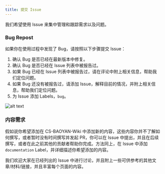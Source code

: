 ```yaml
---
title: 提交 Issue
---
```


我们希望使用 Issue 来集中管理和跟踪需求以及问题。

### Bug Repost

如果你在使用过程中发现了 Bug，请按照以下步骤提交 Issue：

1. 确认 Bug 是否已经在最新版本中修复。
2. 确认 Bug 是否已经在 Issue 列表中被报告过。
3. 如果 Bug 已经在 Issue 列表中被报告过，请在评论中附上相关信息，帮助我们定位问题。
4. 如果 Bug 还没有被报告过，请添加 Issue，解释目前的情况，并附上相关信息，帮助我们定位问题。
5. 为 Issue 添加 Labels，`bug`。

![alt text](../images/贡献指南/issue_bug.png)

### 内容需求

假如说你希望添加在 CS-BAOYAN-Wiki 中添加新的内容，这些内容你并不了解如何撰写，或者暂时没有时间撰写并发起 PR，你可以在 Issue 中提出，并且在后续撰写，或者在此之前其他的贡献者帮助你完成。方法同上，在 Issue 中添加 `documentation` Label，并详细描述你希望添加的内容。

我们欢迎大家在已经列出的 Issue 中进行讨论，并且附上一些可供参考的其他文章/材料/链接，并且丰富每个页面的内容。
